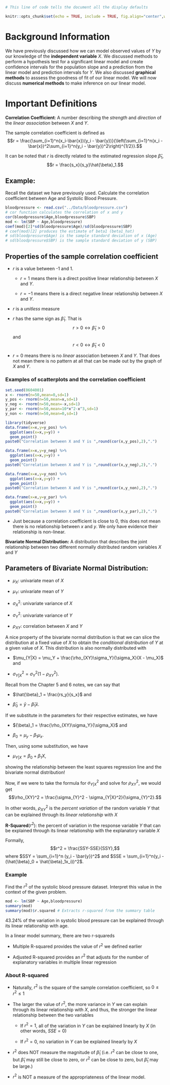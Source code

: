 
```{r setup, include = FALSE}
# This line of code tells the document all the display defaults

knitr::opts_chunk$set(echo = TRUE, include = TRUE, fig.align="center",warnings = FALSE,fig.width = 5,fig.height=3)
```

# Background Information

We have previously discussed how we can model observed values of $Y$ by our knowledge of the **independent variable** $X$.  We discussed methods to perform a hypothesis test for a significant linear model and create confidence intervals for the population slope and a prediction from the linear model and prediction intervals for $Y$.  We also discussed **graphical methods** to asssess the goodness of fit of our linear model.  We will now discuss **numerical methods** to make inference on our linear model.

# Important Definitions

**Correlation Coefficient**: A number describing the *strength* and *direction* of the *linear association* between $X$ and $Y$.   

The sample correlation coefficient is defined as $$r = \frac{\sum_{i=1}^n(x_i-\bar{x})(y_i - \bar{y})}{\left(\sum_{i=1}^n(x_i - \bar{x})^2\sum_{i=1}^n(y_i - \bar{y})^2\right)^{1/2}}.$$

It can be noted that $r$ is directly related to the estimated regression slope $\hat{\beta}_1$, $$r = \frac{s_x}{s_y}\hat{\beta}_1.$$

## Example:

Recall the \texttt{bloodpressure} dataset we have previously used.  Calculate the correlation coefficient between Age and Systolic Blood Pressure.

```{r}
bloodpressure <- read.csv("../Data/bloodpressure.csv")
# cor function calculates the correlation of x and y
cor(bloodpressure$Age,bloodpressure$SBP)
mod <- lm(SBP ~ Age,bloodpressure)
coef(mod)[2]*sd(bloodpressure$Age)/sd(bloodpressure$SBP)
# coef(mod)[2] produces the estimate of beta1 (beta1_hat)
# sd(bloodpressure$Age) is the sample standard deviation of x (Age)
# sd(bloodpressure$SBP) is the sample standard deviation of y (SBP)
```

## Properties of the sample correlation coefficient

- $r$ is a value between -1 and 1.

  - $r = 1$ means there is a direct positive linear relationship between $X$ and $Y$.

  - $r = -1$ means there is a direct negative linear relationship between $X$ and $Y$.

- $r$ is a *unitless* measure

- $r$ has the same sign as $\hat{\beta}_1$.  That is $$r > 0 \longleftrightarrow \hat{\beta}_1 > 0$$ and $$r < 0 \longleftrightarrow \hat{\beta}_1 < 0$$

- $r = 0$ means there is no *linear* association between $X$ and $Y$.  That does not mean there is no pattern at all that can be made out by the graph of $X$ and $Y$.

### Examples of scatterplots and the correlation coefficient

```{r, echo=FALSE}
set.seed(0604001)
x <- rnorm(n=50,mean=0,sd=1)
y_pos <- rnorm(n=50,mean=x,sd=1)
y_neg <- rnorm(n=50,mean=-x,sd=1)
y_par <- rnorm(n=50,mean=10*x^2-x^3,sd=1)
y_non <- rnorm(n=50,mean=0,sd=1)
```

```{r, echo=FALSE}
library(tidyverse)
data.frame(x=x,y=y_pos) %>% 
  ggplot(aes(x=x,y=y)) + 
  geom_point()
paste0("Correlation between X and Y is ",round(cor(x,y_pos),2),".")
```

```{r, echo=FALSE}
data.frame(x=x,y=y_neg) %>% 
  ggplot(aes(x=x,y=y)) + 
  geom_point()
paste0("Correlation between X and Y is ",round(cor(x,y_neg),2),".")
```

```{r, echo=FALSE}
data.frame(x=x,y=y_non) %>% 
  ggplot(aes(x=x,y=y)) + 
  geom_point()
paste0("Correlation between X and Y is ",round(cor(x,y_non),2),".")
```

```{r, echo=FALSE}
data.frame(x=x,y=y_par) %>% 
  ggplot(aes(x=x,y=y)) + 
  geom_point()
paste0("Correlation between X and Y is ",round(cor(x,y_par),2),".")
```

- Just because a correlation coefficient is close to 0, this does not mean there is no relationship between $x$ and $y$.  We only have evidence their relationship is non-linear.

**Bivariate Normal Distribution:** A distribution that describes the joint relationship between two different normally distributed random variables $X$ and $Y$

## Parameters of Bivariate Normal Distribution:

- $\mu_X$: univariate mean of $X$

- $\mu_Y$: univariate mean of $Y$

- $\sigma_X^2$: univariate variance of $X$

- $\sigma_Y^2$: univariate variance of $Y$

- $\rho_{XY}$: correlation between $X$ and $Y$

A nice property of the bivariate normal distribution is that we can slice the distribution at a fixed value of $X$ to obtain the *conditional distribution* of $Y$ at a given value of $X$.  This distribution is also normally distributed with 

- $\mu_{Y|X} = \mu_Y + \frac{\rho_{XY}\sigma_Y}{\sigma_X}(X - \mu_X)$ and 

- $\sigma_{Y|X}^2 = \sigma_Y^2(1 - \rho_{XY}^2).$

Recall from the Chapter 5 and 6 notes, we can say that

- $\hat{\beta}_1 = \frac{rs_y}{s_x}$ and 

- $\hat{\beta}_0 = \bar{y} - \hat{\beta}_1\bar{x}.$

If we substitute in the parameters for their respective estimates, we have

- ${\beta}_1 = \frac{\rho_{XY}\sigma_Y}{\sigma_X}$ and 

- ${\beta}_0 = \mu_{y} - {\beta}_1\mu_{x}.$

Then, using some substitution, we have

- $\mu_{Y|X} = \beta_0 + \beta_1 X,$

showing the relationship between the least squares regression line and the bivariate normal distribution!

Now, if we were to take the formula for $\sigma_{Y|X}^2$ and solve for $\rho_{XY}^2$, we would get $$\rho_{XY}^2 = \frac{\sigma_{Y}^2 - \sigma_{Y|X}^2}{\sigma_{Y}^2}.$$

In other words, $\rho_{XY}^2$ is the *percent variation* of the random variable $Y$ that can be explained through its *linear relationship* with $X$

**R-Squared**($r^2$): the percent of variation in the response variable $Y$ that can be explained through its linear relationship with the explanatory variable $X$

Formally, $$r^2 = \frac{SSY-SSE}{SSY},$$ where $SSY = \sum_{i=1}^n (y_i - \bar{y})^2$ and $SSE = \sum_{i=1}^n(y_i - (\hat{\beta}_0 + \hat{\beta}_1x_i))^2$.

### Example

Find the $r^2$ of the systolic blood pressure dataset.  Interpret this value in the context of the given problem.

```{r}
mod <- lm(SBP ~ Age,bloodpressure)
summary(mod)
summary(mod)$r.squared # Extracts r-squared from the summary table
```
43.24% of the variation in systolic blood pressure can be explained through its linear relationship with age.

In a linear model summary, there are two r-squareds

- Multiple R-squared provides the value of $r^2$ we defined earlier

- Adjusted R-squared provides an $r^2$ that adjusts for the number of explanatory variables in multiple linear regression


### About R-squared

- Naturally, $r^2$ is the square of the sample correlation coefficient, so $0 \leq r^2 \leq 1$

- The larger the value of $r^2$, the more variance in $Y$ we can explain through its linear relationship with $X$, and thus, the stronger the linear relationship between the two variables

  - If $r^2 = 1$, all of the variation in $Y$ can be explained linearly by $X$ (in other words, $SSE = 0$)

  - If $r^2 = 0$, no variation in $Y$ can be explained linearly by $X$

- $r^2$ does NOT measure the magnitude of $\hat{\beta}_1$ (i.e. $r^2$ can be close to one, but $\hat{\beta}_1$ may still be close to zero, or $r^2$ can be close to zero, but $\hat{\beta}_1$ may be large.)

- $r^2$ is NOT a measure of the appropriateness of the linear model.
